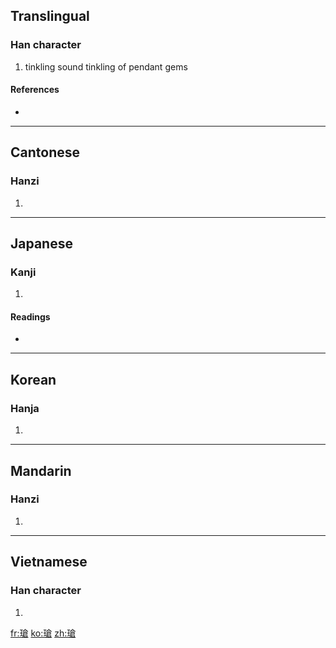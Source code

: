 {{also|玱}}
==Translingual==

===Han character===
{{Han char|rn=96|rad=玉|as=10|sn=14|four=1816<sub>7</sub>|canj=一土人戈口 (MGOIR)}}

# tinkling sound tinkling of pendant gems

====References====
* {{Han ref|kx=0740.040|dkj=21169|dj=1150.010|hdz=21132.010|uh=7472|ud=29810|bh=E2D2|bd=58066}}

----

==Cantonese==

===Hanzi===
{{yue-hanzi|jyut=|y=cheung1|sim=玱}}

# {{defn|Cantonese|sort=玉10}}

----

==Japanese==

===Kanji===
{{ja-kanji|grade=|rs=玉10}}

# {{defn|Japanese}}

====Readings====
* {{ja-readings|on=[[しょう]] (shō), [[そう]] (sō)|kun=|nanori=}}

----

==Korean==

===Hanja===
{{ko-hanja|hangeul=창|eumhun=|rv=chang|mr=ch'ang|y=chang}}

# {{defn|Korean|sort=玉10}}

----

==Mandarin==

===Hanzi===
{{cmn-hanzi|sim=玱|pin=[[cuō]] ([[cuo1]]), [[qiāng]] ([[qiang1]])|wg=ts'o<sup>1</sup>, ch'iang<sup>1</sup>}}

# {{defn|Mandarin|sort=玉10}}

----

==Vietnamese==

===Han character===
{{vi-hantu|[[thương]]|rs=玉10}}

# {{defn|Vietnamese|sort=玉10}}

[[fr:瑲]]
[[ko:瑲]]
[[zh:瑲]]